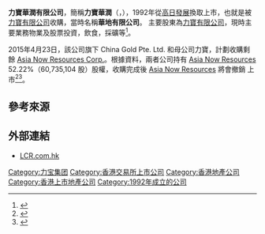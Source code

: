 {{not|華潤集團}}
'''力寶華潤有限公司'''，簡稱'''力寶華潤'''（{{lang-en|Lippo China Resources Limited}}，{{sehk|0156}}），1992年從[[高日發展|高日發展]]換取上市，也就是被[[力寶有限公司|力寶有限公司]]收購，當時名稱'''華地有限公司'''。
主要股東為[[力寶有限公司|力寶有限公司]]，現時主要業務物業及股票投資，飲食，採礦等<ref>{{Cite web |url=http://www.lcr.com.hk/index_tc.htm |title=力寶華潤有限公司簡介 |accessdate=2011-07-05 |archive-date=2011-08-23 |archive-url=https://web.archive.org/web/20110823090941/http://www.lcr.com.hk/index_tc.htm |dead-url=no }}</ref>。

2015年4月23日，該公司旗下 China Gold Pte. Ltd. 和母公司力寶，計劃收購剩餘 [[Asia_Now_Resources_Corp.|Asia Now Resources Corp.]]。根據資料，兩者公司持有 [[Asia_Now_Resources|Asia Now Resources]] 52.22%（60,735,104 股）股權，收購完成後 [[Asia_Now_Resources|Asia Now Resources]] 將會撤銷 {{link-en|TSX 創新交易所|TSX Venture Exchange|}}上市<ref>{{Cite web |url=http://www.lcr.com.hk/file/announcement/tc/C_Ann_20150424.pdf |title=聯合公佈 建議收購ASIA NOW RESOURCES CORP.之股份通告 |accessdate=2015-06-14 |archive-date=2016-03-04 |archive-url=https://web.archive.org/web/20160304215617/http://www.lcr.com.hk/file/announcement/tc/C_Ann_20150424.pdf |dead-url=no }}</ref><ref>{{Cite web |url=http://www.lcr.com.hk/file/announcement/tc/C_Ann_20150609_2.pdf |title=聯合公佈 內幕消息 有關建議收購ASIA NOW RESOURCES CORP.之股份之更新資料通告 |access-date=2015-06-14 |archive-date=2020-11-29 |archive-url=https://web.archive.org/web/20201129153933/http://www.lcr.com.hk/file/announcement/tc/C_Ann_20150609_2.pdf }}</ref>。

== 參考來源 ==
{{reflist}}

== 外部連結 ==
* [http://www.lcr.com.hk/ LCR.com.hk]{{Wayback|url=http://www.lcr.com.hk/ |date=20110823113928 }}

[[Category:力宝集团|Category:力宝集团]]
[[Category:香港交易所上市公司|Category:香港交易所上市公司]]
[[Category:香港地產公司|Category:香港地產公司]]
[[Category:香港上市地產公司|Category:香港上市地產公司]]
[[Category:1992年成立的公司|Category:1992年成立的公司]]